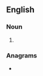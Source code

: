 {{also|fishpond|fish-pond}}
==English==

===Noun===
{{en-noun}}

# {{alternative spelling of|en|fishpond}}

===Anagrams===
* {{anagrams|en|a=dfhinops|pondfish}}
